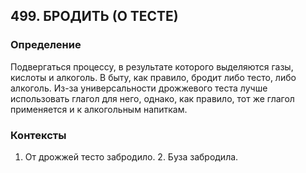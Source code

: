 ## 499. БРОДИТЬ (О ТЕСТЕ)
### Определение
Подвергаться процессу, в результате которого выделяются газы, кислоты и алкоголь. В быту, как правило, бродит либо тесто, либо алкоголь. Из-за универсальности дрожжевого теста лучше использовать глагол для него, однако, как правило, тот же глагол применяется и к алкогольным напиткам.

### Контексты
1. От дрожжей тесто забродило. 2. Буза забродила.

